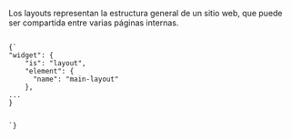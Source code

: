 
<Title>Layouts</Title>

Los layouts representan la estructura general de un sitio web, que puede ser compartida entre varias páginas internas.

<Code>
{`
"widget": {
    "is": "layout",
    "element": {
      "name": "main-layout"
    },
...
}

`}

</Code>
